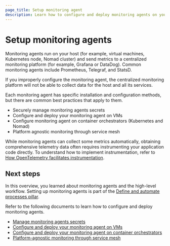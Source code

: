 ```yaml
---
page_title: Setup monitoring agent
description: Learn how to configure and deploy monitoring agents on your infrastructure and services.
---
```


# Setup monitoring agents

Monitoring agents run on your host (for example, virtual machines, Kubernetes node, Nomad cluster) and send metrics to a centralized monitoring platform (for example, Grafana or DataDog). Common monitoring agents include Prometheus, Telegraf, and StatsD.

If you improperly configure the monitoring agent, the centralized monitoring platform will not be able to collect data for the host and all its services.

Each monitoring agent has specific installation and configuration methods, but there are common best practices that apply to them.

  - Securely manage monitoring agents secrets
  - Configure and deploy your monitoring agent on VMs
  - Configure monitoring agent on container orchestrators (Kubernetes and Nomad)
  - Platform agnostic monitoring through service mesh

<Tip> 

While monitoring agents can collect some metrics automatically, obtaining comprehensive telemetry data often requires instrumenting your application code directly. To understand how to implement instrumentation, refer to [How OpenTelemetry facilitates instrumentation](https://opentelemetry.io/docs/concepts/instrumentation/).
 
</Tip>

## Next steps

In this overview, you learned about monitoring agents and the high-level workflow. Setting up monitoring agents is part of the [Define and automate processes pillar](/well-architected-framework/define-and-automate-processes).

Refer to the following documents to learn how to configure and deploy monitoring agents.

- [Manage monitoring agents secrets](/well-architected-framework/define-and-automate-processes/monitor-and-operate/setup-monitoring-agents/manage-secrets)
- [Configure and deploy your monitoring agent on VMs](/well-architected-framework/define-and-automate-processes/monitor-and-operate/setup-monitoring-agents/vm)
- [Configure and deploy your monitoring agent on container orchestrators](/well-architected-framework/define-and-automate-processes/monitor-and-operate/setup-monitoring-agents/containers)
- [Platform-agnostic monitoring through service mesh](/well-architected-framework/define-and-automate-processes/monitor-and-operate/setup-monitoring-agents/service-mesh)